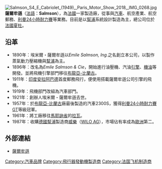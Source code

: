 {{Link style|time=2015-12-11T10:12:26+00:00}}
{{noteTA
|T=zh-hans:萨尔姆松;zh-hant:薩爾牟遜;
|1=zh-hans:萨尔姆松;zh-hant:薩爾牟遜;
}}
[[Image:Salmson_S4_E_Cabriolet_(1949),_Paris_Motor_Show_2018,_IMG_0268.jpg|thumb]]
'''薩爾牟遜'''（[[法語|法語]]：'''Salmson'''），為[[法國|法國]]一家製造廠，從事與[[汽車|汽車]]、航空產業、航空郵務、[[利曼24小時耐力賽|利曼24小時耐力賽]]等業務。目前是以[[幫浦|幫浦]]系統設計製造為主，總公司位於[[法國|法國]][[夏杜|夏杜]]。

==沿革==
*1890年：埃米爾・薩爾牟遜以''Emile Salmson, Ing.''之名創立本公司，以製作蒸氣動力壓縮機與[[幫浦|幫浦]]為主。
*1896年：改名為''Emile Salmson & Cie''，開始進行油壓機、汽油[[引擎|引擎]]、[[機油|機油]]等開發。並將飛機引擎部門移往[[布龍亞-比蘭古|布龍亞-比蘭古]]。
*1911年：[[印度|印度]][[安拉阿巴德|安拉阿巴德]]首度郵務飛行，便使用搭載薩爾牟遜公司引擎的飛機。
*1919年：飛機部門改組為汽車部門。
*1921年：創辦人埃米爾・薩爾牟遜去世。
*1957年：於[[布龍亞-比蘭古|布龍亞-比蘭古]]廠最後製造的汽車2300S，獲得[[利曼24小時耐力賽|利曼24小時耐力賽]]GT等級冠軍。
*1961年：將工廠移往[[馬耶訥省|馬耶訥省]]的[[拉瓦|拉瓦]]。
*1987年：收購[[德國|德國]][[幫浦|幫浦]]製造商[[威樂|威樂]]（[[:en:Wilo_AG|WILO AG]]），市場佔有率成為[[歐洲|歐洲]]第二。

==外部連結==
*[http://www.salmson.com/ 薩爾牟遜]

{{DEFAULTSORT:Salmson}}
[[Category:汽車品牌|Category:汽車品牌]]
[[Category:飛行器發動機製造商|Category:飛行器發動機製造商]]
[[Category:法国飞机制造商|Category:法国飞机制造商]]

{{公司小作品}}